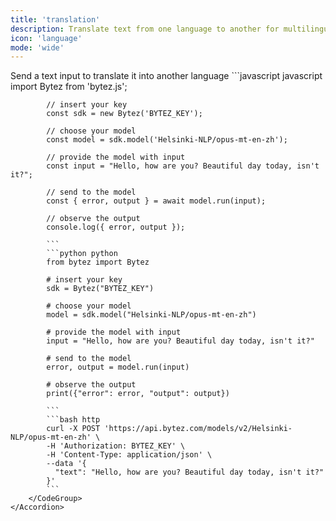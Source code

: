 ```yaml
---
title: 'translation'
description: Translate text from one language to another for multilingual communication, content localization, and language learning
icon: 'language'
mode: 'wide'
---
```


<AccordionGroup>
	<Accordion defaultOpen="true" title="Basic usage">
		Send a text input to translate it into another language
		<CodeGroup>
			```javascript javascript
			import Bytez from 'bytez.js';
			
			// insert your key
			const sdk = new Bytez('BYTEZ_KEY');
			
			// choose your model
			const model = sdk.model('Helsinki-NLP/opus-mt-en-zh');
			
			// provide the model with input
			const input = "Hello, how are you? Beautiful day today, isn't it?";
			
			// send to the model
			const { error, output } = await model.run(input);
			
			// observe the output
			console.log({ error, output });
			
			```
			```python python
			from bytez import Bytez
			
			# insert your key
			sdk = Bytez("BYTEZ_KEY")
			
			# choose your model
			model = sdk.model("Helsinki-NLP/opus-mt-en-zh")
			
			# provide the model with input
			input = "Hello, how are you? Beautiful day today, isn't it?"
			
			# send to the model
			error, output = model.run(input)
			
			# observe the output
			print({"error": error, "output": output})
			
			```
			```bash http
			curl -X POST 'https://api.bytez.com/models/v2/Helsinki-NLP/opus-mt-en-zh' \
			-H 'Authorization: BYTEZ_KEY' \
			-H 'Content-Type: application/json' \
			--data '{
			  "text": "Hello, how are you? Beautiful day today, isn't it?"
			}'
			```
		</CodeGroup>
	</Accordion>
</AccordionGroup>